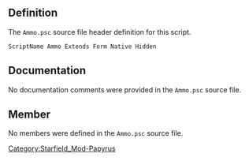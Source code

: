{{Script_Object_Summary
| title = Ammo
| name = [[SFM:Script-Ammo|Ammo]]
| extends = [[SFM:Script-Form|Form]] → [[SFM:Script-ScriptObject|ScriptObject]]
| flags = Native, Hidden
}}


== Definition ==
The <code>Ammo.psc</code> source file header definition for this script.

<source lang="papyrus">
ScriptName Ammo Extends Form Native Hidden
</source>


== Documentation ==
No documentation comments were provided in the <code>Ammo.psc</code> source file.


== Member ==
No members were defined in the <code>Ammo.psc</code> source file.


[[Category:Starfield_Mod-Papyrus]]
